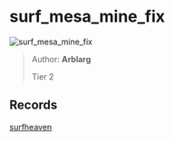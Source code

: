 
# surf_mesa_mine_fix

![surf_mesa_mine_fix](https://raw.githubusercontent.com/Sayt123/SurfMapPics/Maps-and-bonuses/csgo/surf_mesa_mine_fix.jpg)

> Author: **Arblarg**
>
> Tier 2

## Records

[surfheaven](https://surfheaven.eu/map/surf_mesa_mine_fix)
